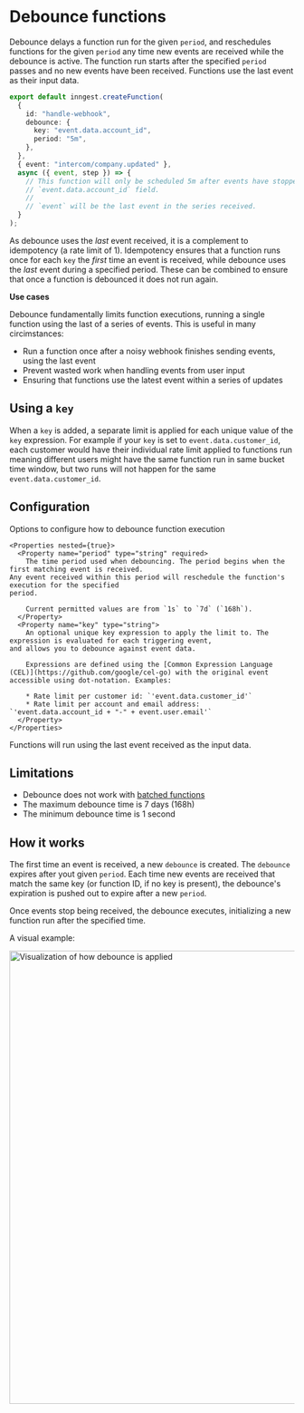 # Debounce functions

Debounce delays a function run for the given `period`, and reschedules functions for the given `period` any time new events are received while the debounce is active.  The function run starts after the specified `period` passes and no new events have been received.  Functions use the last event as their input data.

```ts
export default inngest.createFunction(
  {
    id: "handle-webhook",
    debounce: {
      key: "event.data.account_id",
      period: "5m",
    },
  },
  { event: "intercom/company.updated" },
  async ({ event, step }) => {
    // This function will only be scheduled 5m after events have stopped being received with the same
    // `event.data.account_id` field.
    //
    // `event` will be the last event in the series received.
  }
);
```

As debounce uses the *last* event received, it is a complement to idempotency (a rate limit of 1).  Idempotency ensures that a function runs once for each `key` the *first* time an event is received, while debounce uses the *last* event during a specified period.  These can be combined to ensure that once a function is debounced it does not run again.

**Use cases**

Debounce fundamentally limits function executions, running a single function using the last of a series of events.  This is useful in many circimstances:

- Run a function once after a noisy webhook finishes sending events, using the last event
- Prevent wasted work when handling events from user input
- Ensuring that functions use the latest event within a series of updates

## Using a `key`

When a `key` is added, a separate limit is applied for each unique value of the `key` expression. For example if your `key` is set to `event.data.customer_id`, each customer would have their individual rate limit applied to functions run meaning different users might have the same function run in same bucket time window, but two runs will not happen for the same `event.data.customer_id`.

## Configuration

<Properties>
  <Property name="debounce" type="object">
    Options to configure how to debounce function execution

    <Properties nested={true}>
      <Property name="period" type="string" required>
        The time period used when debouncing. The period begins when the first matching event is received.
	Any event received within this period will reschedule the function's execution for the specified
	period.

        Current permitted values are from `1s` to `7d` (`168h`).
      </Property>
      <Property name="key" type="string">
        An optional unique key expression to apply the limit to. The expression is evaluated for each triggering event,
	and allows you to debounce against event data. 

        Expressions are defined using the [Common Expression Language (CEL)](https://github.com/google/cel-go) with the original event accessible using dot-notation. Examples:

        * Rate limit per customer id: `'event.data.customer_id'`
        * Rate limit per account and email address: `'event.data.account_id + "-" + event.user.email'`
      </Property>
    </Properties>
  </Property>
</Properties>

<Callout>
  Functions will run using the last event received as the input data.
</Callout>

## Limitations

- Debounce does not work with [batched functions](/docs/guides/batching)
- The maximum debounce time is 7 days (168h)
- The minimum debounce time is 1 second

## How it works

The first time an event is received, a new `debounce` is created.  The `debounce` expires after yout given `period`.  Each time new
events are received that match the same key (or function ID, if no key is present), the debounce's expiration is pushed out to expire
after a new `period`.

Once events stop being received, the debounce executes, initializing a new function run after the specified time.

A visual example:

<img
  src="/assets/docs/reference/debounce.png"
  width="800"
  height={337}
  quality="95"
  alt="Visualization of how debounce is applied"
/>

